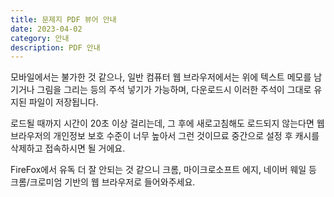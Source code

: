 ```yaml
---
title: 문제지 PDF 뷰어 안내
date: 2023-04-02
category: 안내
description: PDF 안내
---
```


모바일에서는 불가한 것 같으나, 일반 컴퓨터 웹 브라우저에서는 위에 텍스트 메모를 남기거나 그림을 그리는 등의 주석 넣기가 가능하며, 다운로드시 이러한 주석이 그대로 유지된 파일이 저장됩니다.

로드될 때까지 시간이 20초 이상 걸리는데, 그 후에 새로고침해도 로드되지 않는다면 웹 브라우저의 개인정보 보호 수준이 너무 높아서 그런 것이므료 중간으로 설정 후 캐시를 삭제하고 접속하시면 될 거에요.

FireFox에서 유독 더 잘 안되는 것 같으니 크롬, 마이크로소프트 에지, 네이버 웨일 등 크롬/크로미엄 기반의 웹 브라우저로 들어와주세요.
